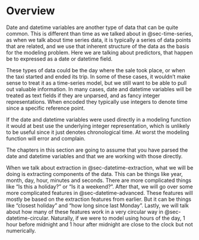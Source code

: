 # Overview {#sec-datetime}

Date and datetime variables are another type of data that can be quite common. This is different than time as we talked about in @sec-time-series, as when we talk about time series data, it is typically a series of data points that are related, and we use that inherent structure of the data as the basis for the modeling problem. Here we are talking about predictors, that happen be to expressed as a date or datetime field. 

These types of data could be the day where the sale took place, or when the taxi started and ended its trip. In some of these cases, it wouldn't make sense to treat it as a time-series model, but we still want to be able to pull out valuable information. In many cases, date and datetime variables will be treated as text fields if they are unparsed, and as fancy integer representations. When encoded they typically use integers to denote time since a specific reference point.

If the date and datetime variables were used directly in a modeling function it would at best use the underlying integer representation, which is unlikely to be useful since it just denotes chronological time. At worst the modeling function will error and complain.

The chapters in this section are going to assume that you have parsed the date and datetime variables and that we are working with those directly.

When we talk about extraction in @sec-datetime-extraction, what we will be doing is extracting components of the data. This can be things like year, month, day, hour, minutes and seconds. There are more complicated things like "Is this a holiday?" or "Is it a weekend?". After that, we will go over some more complicated features in @sec-datetime-advanced. These features will mostly be based on the extraction features from earlier. But it can be things like "closest holiday" and "how long since last Monday". Lastly, we will talk about how many of these features work in a very circular way in @sec-datetime-circular. Naturally, if we were to model using hours of the day, 1 hour before midnight and 1 hour after midnight are close to the clock but not numerically.
